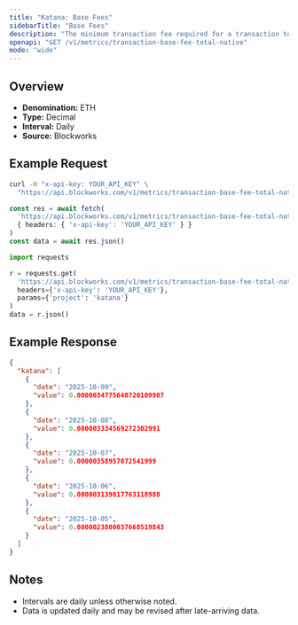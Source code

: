 ```yaml
---
title: "Katana: Base Fees"
sidebarTitle: "Base Fees"
description: "The minimum transaction fee required for a transaction to be included in a block"
openapi: "GET /v1/metrics/transaction-base-fee-total-native"
mode: "wide"
---
```


## Overview

- **Denomination:** ETH
- **Type:** Decimal
- **Interval:** Daily
- **Source:** Blockworks

## Example Request

<CodeGroup>

```bash cURL
curl -H "x-api-key: YOUR_API_KEY" \
  "https://api.blockworks.com/v1/metrics/transaction-base-fee-total-native?project=katana"
```

```typescript TypeScript
const res = await fetch(
  'https://api.blockworks.com/v1/metrics/transaction-base-fee-total-native?project=katana',
  { headers: { 'x-api-key': 'YOUR_API_KEY' } }
)
const data = await res.json()
```

```python Python
import requests

r = requests.get(
  'https://api.blockworks.com/v1/metrics/transaction-base-fee-total-native',
  headers={'x-api-key': 'YOUR_API_KEY'},
  params={'project': 'katana'}
)
data = r.json()
```

</CodeGroup>

## Example Response

```json
{
  "katana": [
    {
      "date": "2025-10-09",
      "value": 0.0000034775648720109907
    },
    {
      "date": "2025-10-08",
      "value": 0.000003334569272302991
    },
    {
      "date": "2025-10-07",
      "value": 0.00000358957072541999
    },
    {
      "date": "2025-10-06",
      "value": 0.000003139017763118988
    },
    {
      "date": "2025-10-05",
      "value": 0.0000023800037668519843
    }
  ]
}
```

## Notes
- Intervals are daily unless otherwise noted.
- Data is updated daily and may be revised after late-arriving data.